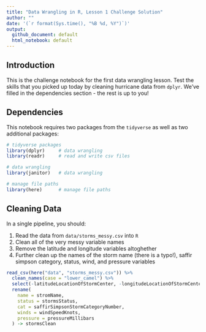 ```yaml
---
title: "Data Wrangling in R, Lesson 1 Challenge Solution"
author: ""
date: '(`r format(Sys.time(), "%B %d, %Y")`)'
output:
  github_document: default
  html_notebook: default
---
```


## Introduction
This is the challenge notebook for the first data wrangling lesson. Test the skills that you picked up today by cleaning hurricane data from `dplyr`. We've filled in the dependencies section - the rest is up to you!

## Dependencies
This notebook requires two packages from the `tidyverse` as well as two additional packages:

```r
# tidyverse packages
library(dplyr)     # data wrangling
library(readr)     # read and write csv files

# data wrangling
library(janitor)   # data wrangling

# manage file paths
library(here)      # manage file paths
```

## Cleaning Data

In a single pipeline, you should:

1. Read the data from `data/storms_messy.csv` into `R`
2. Clean all of the very messy variable names
3. Remove the latitude and longitude variables altoghether
4. Further clean up the names of the storm name (there is a typo!), saffir simpson category, status, wind, and pressure variables

```r
read_csv(here("data", "storms_messy.csv")) %>%
  clean_names(case = "lower_camel") %>%
  select(-latitudeLocationOfStormCenter, -longitudeLocationOfStormCenter) %>%
  rename(
    name = stromName,
    status = stormsStatus,
    cat = saffirSimpsonStormCategoryNumber,
    winds = windSpeedKnots,
    pressure = pressureMillibars
  ) -> stormsClean
```
